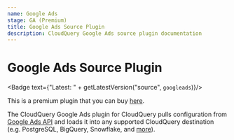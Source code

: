 ```yaml
---
name: Google Ads
stage: GA (Premium)
title: Google Ads Source Plugin
description: CloudQuery Google Ads source plugin documentation
---
```

# Google Ads Source Plugin


<Badge text={"Latest: " + getLatestVersion("source", `googleads`)}/>

This is a premium plugin that you can buy [here](/integrations/googleads).

The CloudQuery Google Ads plugin for CloudQuery pulls configuration from
[Google Ads API](https://developers.google.com/google-ads/api/)
and loads it into any supported CloudQuery destination (e.g. PostgreSQL, BigQuery, Snowflake, and [more](/docs/plugins/destinations/overview)).


